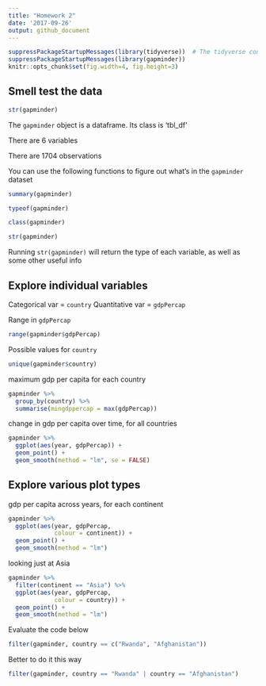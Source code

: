 ```yaml
---
title: "Homework 2"
date: '2017-09-26'
output: github_document
---
```


```r
suppressPackageStartupMessages(library(tidyverse))  # The tidyverse contains ggplot2!
suppressPackageStartupMessages(library(gapminder))
knitr::opts_chunk$set(fig.width=4, fig.height=3)
```

## Smell test the data

```r
str(gapminder)
```

The `gapminder` object is a dataframe. Its class is 'tbl_df'

There are 6 variables

There are 1704 observations

You can use the following functions to figure out what's in the `gapminder` dataset

```r
summary(gapminder)

typeof(gapminder)

class(gapminder)

str(gapminder)
```

Running `str(gapminder)` will return the type of each variable, as well as some other useful info

## Explore individual variables

Categorical var = `country`
Quantitative var = `gdpPercap`

Range in `gdpPercap`
```r
range(gapminder$gdpPercap)
```
Possible values for `country`

```r
unique(gapminder$country)
```

maximum gdp per capita for each country
```r
gapminder %>% 
  group_by(country) %>% 
  summarise(mingdppercap = max(gdpPercap))
```

change in gdp per capita over time, for all countries

```r
gapminder %>% 
  ggplot(aes(year, gdpPercap)) +
  geom_point() +
  geom_smooth(method = "lm", se = FALSE)
```

## Explore various plot types

gdp per capita across years, for each continent

```r
gapminder %>% 
  ggplot(aes(year, gdpPercap,
             colour = continent)) +
  geom_point() +
  geom_smooth(method = "lm")
```

looking just at Asia

```r
gapminder %>% 
  filter(continent == "Asia") %>% 
  ggplot(aes(year, gdpPercap,
             colour = country)) +
  geom_point() +
  geom_smooth(method = "lm")
```

Evaluate the code below

```r
filter(gapminder, country == c("Rwanda", "Afghanistan"))

```

Better to do it this way
```r
filter(gapminder, country == "Rwanda" | country == "Afghanistan")
```


